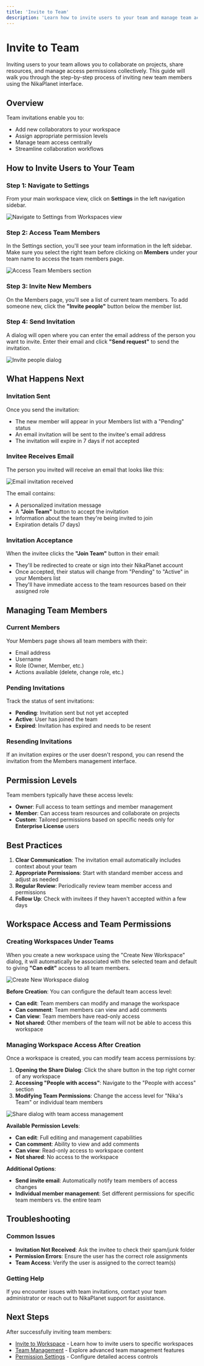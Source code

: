 ```yaml
---
title: 'Invite to Team'
description: 'Learn how to invite users to your team and manage team access permissions'
---
```


# Invite to Team

Inviting users to your team allows you to collaborate on projects, share resources, and manage access permissions collectively. This guide will walk you through the step-by-step process of inviting new team members using the NikaPlanet interface.

## Overview

Team invitations enable you to:
- Add new collaborators to your workspace
- Assign appropriate permission levels
- Manage team access centrally
- Streamline collaboration workflows

## How to Invite Users to Your Team

### Step 1: Navigate to Settings

From your main workspace view, click on **Settings** in the left navigation sidebar.

![Navigate to Settings from Workspaces view](/guides/access-control/invite-to-team-1.jpg)

### Step 2: Access Team Members

In the Settings section, you'll see your team information in the left sidebar. Make sure you select the right team before clicking on **Members** under your team name to access the team members page.

![Access Team Members section](/guides/access-control/invite-to-team-2.jpg)

### Step 3: Invite New Members

On the Members page, you'll see a list of current team members. To add someone new, click the **"Invite people"** button below the member list.

### Step 4: Send Invitation

A dialog will open where you can enter the email address of the person you want to invite. Enter their email and click **"Send request"** to send the invitation.

![Invite people dialog](/guides/access-control/invite-to-team-3.jpg)

## What Happens Next

### Invitation Sent

Once you send the invitation:
- The new member will appear in your Members list with a "Pending" status
- An email invitation will be sent to the invitee's email address
- The invitation will expire in 7 days if not accepted

### Invitee Receives Email

The person you invited will receive an email that looks like this:

![Email invitation received](/guides/access-control/invite-to-workspace-6.jpg)

The email contains:
- A personalized invitation message
- A **"Join Team"** button to accept the invitation
- Information about the team they're being invited to join
- Expiration details (7 days)

### Invitation Acceptance

When the invitee clicks the **"Join Team"** button in their email:
- They'll be redirected to create or sign into their NikaPlanet account
- Once accepted, their status will change from "Pending" to "Active" in your Members list
- They'll have immediate access to the team resources based on their assigned role

## Managing Team Members

### Current Members

Your Members page shows all team members with their:
- Email address
- Username
- Role (Owner, Member, etc.)
- Actions available (delete, change role, etc.)

### Pending Invitations

Track the status of sent invitations:
- **Pending**: Invitation sent but not yet accepted
- **Active**: User has joined the team
- **Expired**: Invitation has expired and needs to be resent

### Resending Invitations

If an invitation expires or the user doesn't respond, you can resend the invitation from the Members management interface.

## Permission Levels

Team members typically have these access levels:

- **Owner**: Full access to team settings and member management
- **Member**: Can access team resources and collaborate on projects
- **Custom**: Tailored permissions based on specific needs only for **Enterprise License** users

## Best Practices

1. **Clear Communication**: The invitation email automatically includes context about your team
2. **Appropriate Permissions**: Start with standard member access and adjust as needed
3. **Regular Review**: Periodically review team member access and permissions
4. **Follow Up**: Check with invitees if they haven't accepted within a few days

## Workspace Access and Team Permissions

### Creating Workspaces Under Teams

When you create a new workspace using the "Create New Workspace" dialog, it will automatically be associated with the selected team and default to giving **"Can edit"** access to all team members.

![Create New Workspace dialog](/guides/access-control/invite-to-team-5.jpg)

**Before Creation**: You can configure the default team access level:
- **Can edit**: Team members can modify and manage the workspace
- **Can comment**: Team members can view and add comments
- **Can view**: Team members have read-only access
- **Not shared**: Other members of the team will not be able to access this workspace

### Managing Workspace Access After Creation

Once a workspace is created, you can modify team access permissions by:

1. **Opening the Share Dialog**: Click the share button in the top right corner of any workspace
2. **Accessing "People with access"**: Navigate to the "People with access" section
3. **Modifying Team Permissions**: Change the access level for "Nika's Team" or individual team members

![Share dialog with team access management](/guides/access-control/invite-to-team-4.jpg)

**Available Permission Levels**:
- **Can edit**: Full editing and management capabilities
- **Can comment**: Ability to view and add comments
- **Can view**: Read-only access to workspace content
- **Not shared**: No access to the workspace

**Additional Options**:
- **Send invite email**: Automatically notify team members of access changes
- **Individual member management**: Set different permissions for specific team members vs. the entire team

## Troubleshooting

### Common Issues

- **Invitation Not Received**: Ask the invitee to check their spam/junk folder
- **Permission Errors**: Ensure the user has the correct role assignments
- **Team Access**: Verify the user is assigned to the correct team(s)

### Getting Help

If you encounter issues with team invitations, contact your team administrator or reach out to NikaPlanet support for assistance.

## Next Steps

After successfully inviting team members:
- [Invite to Workspace](/guides/access-control/invite-to-workspace) - Learn how to invite users to specific workspaces
- [Team Management](/guides/access-control/team-management) - Explore advanced team management features
- [Permission Settings](/guides/access-control/permission-settings) - Configure detailed access controls
